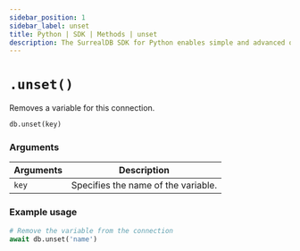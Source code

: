 ---
sidebar_position: 1
sidebar_label: unset
title: Python | SDK | Methods | unset
description: The SurrealDB SDK for Python enables simple and advanced querying of a remote or embedded database.
---


# `.unset()`

Removes a variable for this connection.

```python title="Method Syntax"
db.unset(key)
```

### Arguments
<table>
    <thead>
        <tr>
            <th colspan="2" scope="col">Arguments</th>
            <th colspan="2" scope="col">Description</th>
        </tr>
    </thead>  
    <tbody>
        <tr>
            <td colspan="2" scope="row" data-label="Arguments">
                <code>key</code>
                <Label label="required" />
            </td>
            <td colspan="2" scope="row" data-label="Description">
                Specifies the name of the variable.
            </td>
        </tr>
    </tbody>
</table>

### Example usage
```python
# Remove the variable from the connection
await db.unset('name')
```
